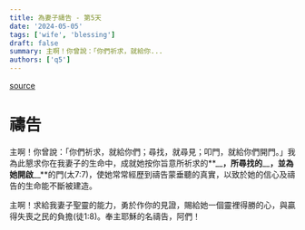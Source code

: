 ```yaml
---
title: 為妻子禱告 - 第5天
date: '2024-05-05'
tags: ['wife', 'blessing']
draft: false
summary: 主啊！你曾說：「你們祈求，就給你...
authors: ['q5']
---
```


[source](https://q5help.me/faith/Prayforwife31Days.jsp)

# 禱告

主啊！你曾說：「你們祈求，就給你們；尋找，就尋見；叩門，就給你們開門。」我為此懇求你在我妻子的生命中，成就她按你旨意所祈求的**\_\_**，所尋找的**\_\_**，並為她開啟**\_\_**的門(太7:7)，使她常常經歷到禱告蒙垂聽的真實，以致於她的信心及禱告的生命能不斷被建造。

主啊！求給我妻子聖靈的能力，勇於作你的見證，賜給她一個靈裡得勝的心，與贏得失喪之民的負擔(徒1:8)。奉主耶穌的名禱告，阿們！
